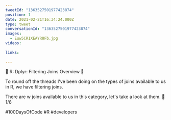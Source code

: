 ```yaml
---
tweetId: "1363527501977423874"
position: 1
date: 2021-02-21T16:34:24.000Z
type: tweet
conversationId: "1363527501977423874"
images:
  - Euw5CR1XEAYR8Fb.jpg
videos:
  
links:
  
---
```

🔵 R: Dplyr: Filtering Joins Overview 🔵

To round off the threads I've been doing on the types of joins available to us in R, we have filtering joins. 

There are w joins available to us in this category, let's take a look at them. 🧵 1/6

#100DaysOfCode #R #developers 
